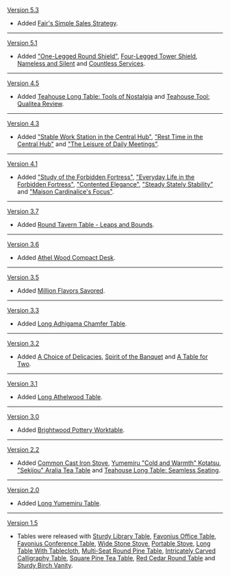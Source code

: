 {{Change History/Header}}
[[Version 5.3]]
* Added [[Fair's Simple Sales Strategy]].
----
[[Version 5.1]]
* Added [["One-Legged Round Shield"]], [[Four-Legged Tower Shield]], [[Nameless and Silent]] and [[Countless Services]].
----
[[Version 4.5]]
* Added [[Teahouse Long Table: Tools of Nostalgia]] and [[Teahouse Tool: Qualitea Review]].
----
[[Version 4.3]]
* Added [["Stable Work Station in the Central Hub"]], [["Rest Time in the Central Hub"]] and [["The Leisure of Daily Meetings"]].
----
[[Version 4.1]]
* Added [["Study of the Forbidden Fortress"]], [["Everyday Life in the Forbidden Fortress"]], [["Contented Elegance"]], [["Steady Stately Stability"]] and [["Maison Cardinalice's Focus"]].
----
[[Version 3.7]]
* Added [[Round Tavern Table - Leaps and Bounds]].
----
[[Version 3.6]]
* Added [[Athel Wood Compact Desk]].
----
[[Version 3.5]]
* Added [[Million Flavors Savored]].
----
[[Version 3.3]]
* Added [[Long Adhigama Chamfer Table]].
----
[[Version 3.2]]
* Added [[A Choice of Delicacies]], [[Spirit of the Banquet]] and [[A Table for Two]].
----
[[Version 3.1]]
* Added [[Long Athelwood Table]].
----
[[Version 3.0]]
* Added [[Brightwood Pottery Worktable]].
----
[[Version 2.2]]
* Added [[Common Cast Iron Stove]], [[Yumemiru "Cold and Warmth" Kotatsu]], [["Sekijou" Aralia Tea Table]] and [[Teahouse Long Table: Seamless Seating]].
----
[[Version 2.0]]
* Added [[Long Yumemiru Table]].
----
[[Version 1.5]]
* Tables were released with [[Sturdy Library Table]], [[Favonius Office Table]], [[Favonius Conference Table]], [[Wide Stone Stove]], [[Portable Stove]], [[Long Table With Tablecloth]], [[Multi-Seat Round Pine Table]], [[Intricately Carved Calligraphy Table]], [[Square Pine Tea Table]], [[Red Cedar Round Table]] and [[Sturdy Birch Vanity]].